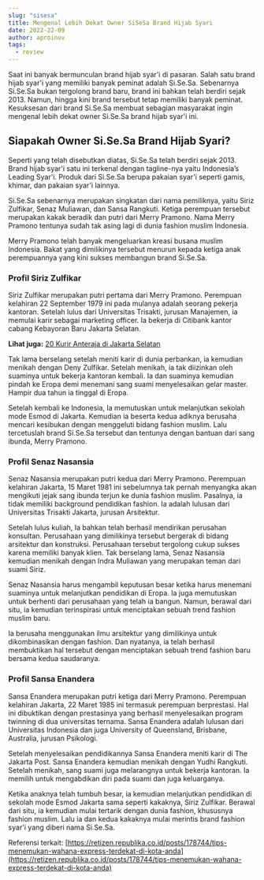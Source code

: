 ```yaml
---
slug: "sisesa"
title: Mengenal Lebih Dekat Owner SiSeSa Brand Hijab Syari
date: 2022-22-09
author: aproinov
tags:
  - review
---
```


Saat ini banyak bermunculan brand hijab syar'i di pasaran. Salah satu brand hijab syar'i yang memiliki banyak peminat adalah Si.Se.Sa. Sebenarnya Si.Se.Sa bukan tergolong brand baru, brand ini bahkan telah berdiri sejak 2013. Namun, hingga kini brand tersebut tetap memiliki banyak peminat. Kesuksesan dari brand Si.Se.Sa membuat sebagian masyarakat ingin mengenal lebih dekat owner Si.Se.Sa brand hijab syar'i ini. 

## Siapakah Owner Si.Se.Sa Brand Hijab Syari?

Seperti yang telah disebutkan diatas, Si.Se.Sa telah berdiri sejak 2013. Brand hijab syar'i satu ini terkenal dengan tagline-nya yaitu Indonesia’s Leading Syar'i. Produk dari Si.Se.Sa berupa pakaian syar'i seperti gamis, khimar, dan pakaian syar'i lainnya. 

Si.Se.Sa sebenarnya merupakan singkatan dari nama pemiliknya, yaitu Siriz Zulfikar, Senaz Muliawan, dan Sansa Rangkuti. Ketiga perempuan tersebut merupakan kakak beradik dan putri dari Merry Pramono. Nama Merry Pramono tentunya sudah tak asing lagi di dunia fashion muslim Indonesia. 

Merry Pramono telah banyak mengeluarkan kreasi busana muslim Indonesia. Bakat yang dimilikinya tersebut menurun kepada ketiga anak perempuannya yang kini sukses membangun brand Si.Se.Sa.

### Profil Siriz Zulfikar

Siriz Zulfikar merupakan putri pertama dari Merry Pramono. Perempuan kelahiran 22 September 1979 ini pada mulanya adalah seorang pekerja kantoran. Setelah lulus dari Universitas Trisakti, jurusan Manajemen, ia memulai karir sebagai marketing officer. Ia bekerja di Citibank kantor cabang Kebayoran Baru Jakarta Selatan. 

**Lihat juga:** [20 Kurir Anteraja di Jakarta Selatan](https://news.google.com/articles/CAIiEEn5NKBiHB5_BQiMWuhiMUUqGQgEKhAIACoHCAow8MqmCzDY1b4DMP2gkAc?uo=CAUiQ2h0dHBzOi8vcGFrZXRtdS5jb20vaW5pLTIwLW91dGxldC1hbnRlcmFqYS1kaS1rb3RhLWpha2FydGEtc2VsYXRhbi_SAQA&hl=en-ID&gl=ID&ceid=ID%3Aen)

Tak lama berselang setelah meniti karir di dunia perbankan, ia kemudian menikah dengan Deny Zulfikar. Setelah menikah, ia tak diizinkan oleh suaminya untuk bekerja kantoran kembali. Ia dan suaminya kemudian pindah ke Eropa demi menemani sang suami menyelesaikan gelar master. Hampir dua tahun ia tinggal di Eropa. 

Setelah kembali ke Indonesia, Ia memutuskan untuk melanjutkan sekolah mode Esmod di Jakarta. Kemudian ia beserta kedua adiknya berusaha mencari kesibukan dengan menggeluti bidang fashion muslim. Lalu tercetuslah brand Si.Se.Sa tersebut dan tentunya dengan bantuan dari sang ibunda, Merry Pramono.

### Profil Senaz Nasansia

Senaz Nasansia merupakan putri kedua dari Merry Pramono. Perempuan kelahiran Jakarta, 15 Maret 1981 ini sebelumnya tak pernah menyangka akan mengikuti jejak sang ibunda terjun ke dunia fashion muslim. Pasalnya, ia tidak memiliki background pendidikan fashion. Ia adalah lulusan dari Universitas Trisakti Jakarta, jurusan Arsitektur. 

Setelah lulus kuliah, Ia bahkan telah berhasil mendirikan perusahan konsultan. Perusahaan yang dimilikinya tersebut bergerak di bidang arsitektur dan konstruksi. Perusahaan tersebut tergolong cukup sukses karena memiliki banyak klien. Tak berselang lama, Senaz Nasansia kemudian menikah dengan Indra Muliawan yang merupakan teman dari suami Siriz. 

Senaz Nasansia harus mengambil keputusan besar ketika harus menemani suaminya untuk melanjutkan pendidikan di Eropa. Ia juga memutuskan untuk berhenti dari perusahaan yang telah ia bangun. Namun, berawal dari situ, ia kemudian terinspirasi untuk menciptakan sebuah trend fashion muslim baru. 

Ia berusaha menggunakan ilmu arsitektur yang dimilikinya untuk dikombinasikan dengan fashion. Dan nyatanya, ia telah berhasil membuktikan hal tersebut dengan menciptakan sebuah trend fashion baru bersama kedua saudaranya.

### Profil Sansa Enandera

Sansa Enandera merupakan putri ketiga dari Merry Pramono. Perempuan kelahiran Jakarta, 22 Maret 1985 ini termasuk perempuan berprestasi. Hal ini dibuktikan dengan prestasinya yang berhasil menyelesaikan program twinning di dua universitas ternama. Sansa Enandera adalah lulusan dari Universitas Indonesia dan juga University of Queensland, Brisbane, Australia, jurusan Psikologi. 

Setelah menyelesaikan pendidikannya Sansa Enandera meniti karir di The Jakarta Post. Sansa Enandera kemudian menikah dengan Yudhi Rangkuti. Setelah menikah, sang suami juga melarangnya untuk bekerja kantoran. Ia memilih untuk mengabdikan diri pada suami dan juga keluarganya. 

Ketika anaknya telah tumbuh besar, ia kemudian melanjutkan pendidikan di sekolah mode Esmod Jakarta sama seperti kakaknya, Siriz Zulfikar. Berawal dari situ, ia kemudian mulai tertarik dengan dunia fashion, khususnya fashion muslim. Lalu ia dan kedua kakaknya mulai merintis brand fashion syar'i yang diberi nama Si.Se.Sa.

Referensi terkait: [https://retizen.republika.co.id/posts/178744/tips-menemukan-wahana-express-terdekat-di-kota-anda](https://retizen.republika.co.id/posts/178744/tips-menemukan-wahana-express-terdekat-di-kota-anda)
